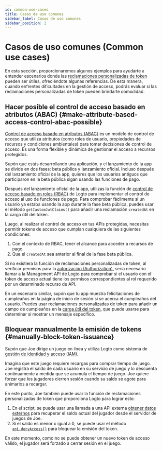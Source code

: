 ```yaml
---
id: common-use-cases
title: Casos de uso comunes
sidebar_label: Casos de uso comunes
sidebar_position: 2
---
```


# Casos de uso comunes (Common use cases)

En esta sección, proporcionaremos algunos ejemplos para ayudarte a entender escenarios donde las [reclamaciones personalizadas de token](/developers/custom-token-claims) pueden ser útiles, ofreciéndote algunas referencias. De esta manera, cuando enfrentes dificultades en la gestión de acceso, podrás evaluar si las reclamaciones personalizadas de token pueden brindarte comodidad.

## Hacer posible el control de acceso basado en atributos (ABAC) \{#make-attribute-based-access-control-abac-possible}

[Control de acceso basado en atributos (ABAC)](https://auth.wiki/abac) es un modelo de control de acceso que utiliza atributos (como roles de usuario, propiedades de recursos y condiciones ambientales) para tomar decisiones de control de acceso. Es una forma flexible y dinámica de gestionar el acceso a recursos protegidos.

Supón que estás desarrollando una aplicación, y el lanzamiento de la app se divide en dos fases: beta pública y lanzamiento oficial. Incluso después del lanzamiento oficial de la app, quieres que los usuarios antiguos que participaron en la beta pública sigan usando las funciones de pago.

Después del lanzamiento oficial de la app, utilizas la función de [control de acceso basado en roles (RBAC)](/authorization/role-based-access-control) de Logto para implementar el control de acceso al uso de funciones de pago. Para comprobar fácilmente si un usuario ya estaba usando la app durante la fase beta pública, puedes usar el método `getCustomJwtClaims()` para añadir una reclamación `createdAt` en la carga útil del token.

Luego, al realizar el control de acceso en tus APIs protegidas, necesitas permitir tokens de acceso que cumplan cualquiera de las siguientes condiciones:

1. Con el contexto de RBAC, tener el alcance para acceder a recursos de pago.
2. Que el `createdAt` sea anterior al final de la fase beta pública.

Si no existiera la función de reclamaciones personalizadas de token, al verificar permisos para la [autorización (Authorization)](/authorization), sería necesario llamar a la Management API de Logto para comprobar si el usuario con el token de acceso actual tiene los permisos correspondientes al rol requerido por un determinado recurso de API.

En un escenario similar, supón que tu app muestra felicitaciones de cumpleaños en la página de inicio de sesión si se acerca el cumpleaños del usuario. Puedes usar reclamaciones personalizadas de token para añadir un campo de cumpleaños en la [carga útil del token](/user-management/personal-access-token#example-token-exchange), que puede usarse para determinar si mostrar un mensaje específico.

## Bloquear manualmente la emisión de tokens \{#manually-block-token-issuance}

Supón que Joe dirige un juego en línea y utiliza Logto como sistema de [gestión de identidad y acceso (IAM)](https://auth.wiki/iam).

Imagina que este juego requiere recargas para comprar tiempo de juego. Joe registra el saldo de cada usuario en su servicio de juego y lo descuenta continuamente a medida que se acumula el tiempo de juego. Joe quiere forzar que los jugadores cierren sesión cuando su saldo se agote para animarlos a recargar.

En este punto, Joe también puede usar la función de reclamaciones personalizadas de token que proporciona Logto para lograr esto:

1. En el script, se puede usar una llamada a una API externa [obtener datos externos](/developers/custom-token-claims/create-script/#step-3-fetch-external-data) para recuperar el saldo actual del jugador desde el servidor de juegos de Joe.
2. Si el saldo es menor o igual a 0, se puede usar el método [`api.denyAccess()`](/developers/custom-token-claims/create-script/#api) para bloquear la emisión del token.

En este momento, como no se puede obtener un nuevo token de acceso válido, el jugador será forzado a cerrar sesión en el juego.
